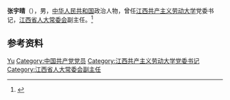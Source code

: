'''张宇晴'''（{{bd|？|？||}}），男，[[中华人民共和国|中华人民共和国]]政治人物，曾任[[江西共产主义劳动大学|江西共产主义劳动大学]]党委书记，[[江西省人大常委会|江西省人大常委会]]副主任。<ref>{{Cite book|title=中华人民共和国职官志|author=何虎生, 李耀东, 向常福主编|publisher=中国社会出版社|year=2003|isbn=9787800883934|location=北京|pages=}}</ref>

== 参考资料 ==
{{reflist}}

{{中国人物小作品}}

{{Authority control}}
{{DEFAULTSORT:Zhang张}}
[[Category:张姓|Yu]]
[[Category:中国共产党党员|Category:中国共产党党员]]
[[Category:江西共产主义劳动大学党委书记|Category:江西共产主义劳动大学党委书记]]
[[Category:江西省人大常委会副主任|Category:江西省人大常委会副主任]]